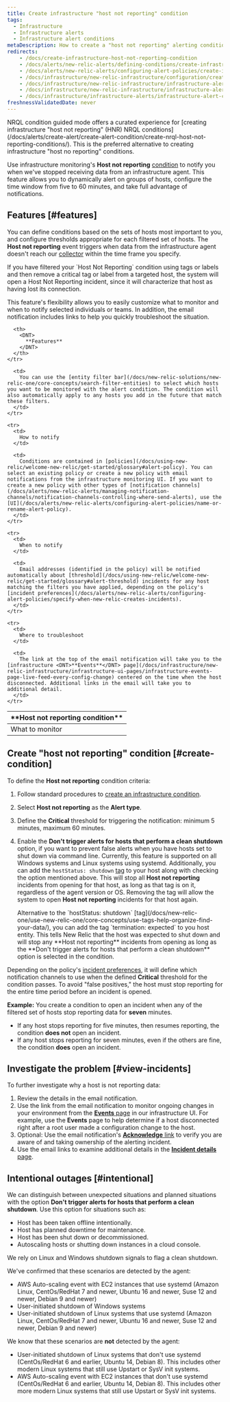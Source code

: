 ```yaml
---
title: Create infrastructure "host not reporting" condition
tags:
  - Infrastructure
  - Infrastructure alerts
  - Infrastructure alert conditions
metaDescription: How to create a "host not reporting" alerting condition for infrastructure monitoring.
redirects:
    - /docs/create-infrastructure-host-not-reporting-condition
    - /docs/alerts/new-relic-alerts/defining-conditions/create-infrastructure-host-not-reporting-condition
    - /docs/alerts/new-relic-alerts/configuring-alert-policies/create-infrastructure-host-not-reporting-condition
    - /docs/infrastructure/new-relic-infrastructure/configuration/create-infrastructure-host-not-reporting-condition
    - /docs/infrastructure/new-relic-infrastructure/infrastructure-alert-conditions/create-infrastructure-host-not-reporting-condition
    - /docs/infrastructure/new-relic-infrastructure/infrastructure-alert-conditions
    - /docs/infrastructure/infrastructure-alerts/infrastructure-alert-conditions/create-infrastructure-host-not-reporting-condition
freshnessValidatedDate: never
---
```


<Callout variant="tip">
  NRQL condition guided mode offers a curated experience for [creating infrastructure "host not reporting" (HNR) NRQL conditions](/docs/alerts/create-alert/create-alert-condition/create-nrql-host-not-reporting-conditions/). This is the preferred alternative to creating infrastructure "host no reporting" conditions.
</Callout>

Use infrastructure monitoring's <DNT>**Host not reporting**</DNT> [condition](/docs/infrastructure/new-relic-infrastructure/configuration/infrastructure-alerts-add-edit-or-view-host-alert-information) to notify you when we've stopped receiving data from an infrastructure agent. This feature allows you to dynamically alert on groups of hosts, configure the time window from five to 60 minutes, and take full advantage of <InlinePopover type="alerts"/> notifications.

## Features [#features]

You can define conditions based on the sets of hosts most important to you, and configure thresholds appropriate for each filtered set of hosts. The <DNT>**Host not reporting**</DNT> event triggers when data from the infrastructure agent doesn't reach our [collector](/docs/accounts-partnerships/education/getting-started-new-relic/glossary#collector) within the time frame you specify.

<Callout variant="caution">
  If you have filtered your `Host Not Reporting` condition using tags or labels and then remove a critical tag or label from a targeted host, the system will open a Host Not Reporting incident, since it will characterize that host as having lost its connection.
</Callout>

This feature's flexibility allows you to easily customize what to monitor and when to notify selected individuals or teams. In addition, the email notification includes links to help you quickly troubleshoot the situation.

<table>
  <thead>
    <tr>
      <th style={{ width: "200px" }}>
        <DNT>
          **Host not reporting condition**
        </DNT>
      </th>

      <th>
        <DNT>
          **Features**
        </DNT>
      </th>
    </tr>
  </thead>

  <tbody>
    <tr>
      <td>
        What to monitor
      </td>

      <td>
        You can use the [entity filter bar](/docs/new-relic-solutions/new-relic-one/core-concepts/search-filter-entities) to select which hosts you want to be monitored with the alert condition. The condition will also automatically apply to any hosts you add in the future that match these filters.
      </td>
    </tr>

    <tr>
      <td>
        How to notify
      </td>

      <td>
        Conditions are contained in [policies](/docs/using-new-relic/welcome-new-relic/get-started/glossary#alert-policy). You can select an existing policy or create a new policy with email notifications from the infrastructure monitoring UI. If you want to create a new policy with other types of [notification channels](/docs/alerts/new-relic-alerts/managing-notification-channels/notification-channels-controlling-where-send-alerts), use the [UI](/docs/alerts/new-relic-alerts/configuring-alert-policies/name-or-rename-alert-policy).
      </td>
    </tr>

    <tr>
      <td>
        When to notify
      </td>

      <td>
        Email addresses (identified in the policy) will be notified automatically about [threshold](/docs/using-new-relic/welcome-new-relic/get-started/glossary#alert-threshold) incidents for any host matching the filters you have applied, depending on the policy's [incident preferences](/docs/alerts/new-relic-alerts/configuring-alert-policies/specify-when-new-relic-creates-incidents).
      </td>
    </tr>

    <tr>
      <td>
        Where to troubleshoot
      </td>

      <td>
        The link at the top of the email notification will take you to the [infrastructure <DNT>**Events**</DNT> page](/docs/infrastructure/new-relic-infrastructure/infrastructure-ui-pages/infrastructure-events-page-live-feed-every-config-change) centered on the time when the host disconnected. Additional links in the email will take you to additional detail.
      </td>
    </tr>
  </tbody>
</table>

## Create "host not reporting" condition [#create-condition]

To define the <DNT>**Host not reporting**</DNT> condition criteria:

1. Follow standard procedures to [create an infrastructure condition](/docs/infrastructure/new-relic-infrastructure/configuration/infrastructure-alerts-add-edit-or-view-host-alert-information).
2. Select <DNT>**Host not reporting**</DNT> as the <DNT>**Alert type**</DNT>.
3. Define the <DNT>**Critical**</DNT> threshold for triggering the notification: minimum 5 minutes, maximum 60 minutes.
4. Enable the <DNT>**Don't trigger alerts for hosts that perform a clean shutdown**</DNT> option, if you want to prevent false alerts when you have hosts set to shut down via command line. Currently, this feature is supported on all Windows systems and Linux systems using systemd.
   <Callout variant="tip">Additionally, you can add the `hostStatus: shutdown` [tag](/docs/new-relic-one/use-new-relic-one/core-concepts/use-tags-help-organize-find-your-data/) to your host along with checking the option mentioned above. This will stop all <DNT>**Host not reporting**</DNT> incidents from opening for that host, as long as that tag is on it, regardless of the agent version or OS. Removing the tag will allow the system to open <DNT>**Host not reporting**</DNT> incidents for that host again.</Callout>

   <Callout variant="tip">
     Alternative to the `hostStatus: shutdown` [tag](/docs/new-relic-one/use-new-relic-one/core-concepts/use-tags-help-organize-find-your-data/), you can add the tag `termination: expected` to you host entity. This tells New Relic that the host was expected to shut down and will stop any **Host not reporting** incidents from opening as long as the **Don't trigger alerts for hosts that perform a clean shutdown** option is selected in the condition.
   </Callout>

Depending on the policy's [incident preferences](/docs/alerts/new-relic-alerts/configuring-alert-policies/specify-when-new-relic-creates-incidents), it will define which notification channels to use when the defined <DNT>**Critical**</DNT> threshold for the condition passes. To avoid "false positives," the host must stop reporting for the entire time period before an incident is opened.

<DNT>**Example:**</DNT> You create a condition to open an incident when any of the filtered set of hosts stop reporting data for <DNT>**seven**</DNT> minutes.

* If any host stops reporting for five minutes, then resumes reporting, the condition <DNT>**does not**</DNT> open an incident.
* If any host stops reporting for seven minutes, even if the others are fine, the condition <DNT>**does**</DNT> open an incident.

## Investigate the problem [#view-incidents]

To further investigate why a host is not reporting data:

1. Review the details in the email notification.
2. Use the link from the email notification to monitor ongoing changes in your environment from the [<DNT>**Events**</DNT> page](/docs/infrastructure/new-relic-infrastructure/infrastructure-ui-pages/infrastructure-events-page-live-feed-every-config-change) in our infrastructure UI. For example, use the <DNT>**Events**</DNT> page to help determine if a host disconnected right after a root user made a configuration change to the host.
3. Optional: Use the email notification's [<DNT>**Acknowledge**</DNT> link](/docs/alerts/new-relic-alerts/reviewing-alert-incidents/acknowledge-alert-incidents) to verify you are aware of and taking ownership of the alerting incident.
4. Use the email links to examine additional details in the [<DNT>**Incident details**</DNT> page](/docs/alerts-applied-intelligence/new-relic-alerts/alert-incidents/view-event-details-incidents).

## Intentional outages [#intentional]

We can distinguish between unexpected situations and planned situations with the option <DNT>**Don't trigger alerts for hosts that perform a clean shutdown**</DNT>. Use this option for situations such as:

* Host has been taken offline intentionally.
* Host has planned downtime for maintenance.
* Host has been shut down or decommissioned.
* Autoscaling hosts or shutting down instances in a cloud console.

We rely on Linux and Windows shutdown signals to flag a clean shutdown.

We've confirmed that these scenarios are detected by the agent:

* AWS Auto-scaling event with EC2 instances that use systemd (Amazon Linux, CentOs/RedHat 7 and newer, Ubuntu 16 and newer, Suse 12 and newer, Debian 9 and newer)
* User-initiated shutdown of Windows systems
* User-initiated shutdown of Linux systems that use systemd (Amazon Linux, CentOs/RedHat 7 and newer, Ubuntu 16 and newer, Suse 12 and newer, Debian 9 and newer)

We know that these scenarios are **not** detected by the agent:

* User-initiated shutdown of Linux systems that don't use systemd (CentOs/RedHat 6 and earlier, Ubuntu 14, Debian 8). This includes other modern Linux systems that still use Upstart or SysV init systems.
* AWS Auto-scaling event with EC2 instances that don't use systemd (CentOs/RedHat 6 and earlier, Ubuntu 14, Debian 8). This includes other more modern Linux systems that still use Upstart or SysV init systems.
